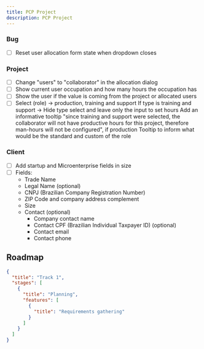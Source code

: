 ```yaml
---
title: PCP Project
description: PCP Project
---
```


### Bug

- [ ] Reset user allocation form state when dropdown closes

### Project

- [ ] Change "users" to "collaborator" in the allocation dialog
- [ ] Show current user occupation and how many hours the occupation has
- [ ] Show the user if the value is coming from the project or allocated users
- [ ] Select (role) -> production, training and support
      If type is training and support -> Hide type select and leave only the input to set hours
      Add an informative tooltip "since training and support were selected, the collaborator will not have productive hours for this project, therefore man-hours will not be configured", if production
      Tooltip to inform what would be the standard and custom of the role

### Client

- [ ] Add startup and Microenterprise fields in size
- [ ] Fields:
  - Trade Name
  - Legal Name (optional)
  - CNPJ (Brazilian Company Registration Number)
  - ZIP Code and company address complement
  - Size
  - Contact (optional)
    - Company contact name
    - Contact CPF (Brazilian Individual Taxpayer ID) (optional)
    - Contact email
    - Contact phone

## Roadmap

```json
{
  "title": "Track 1",
  "stages": [
    {
      "title": "Planning",
      "features": [
        {
          "title": "Requirements gathering"
        }
      ]
    }
  ]
}
```
